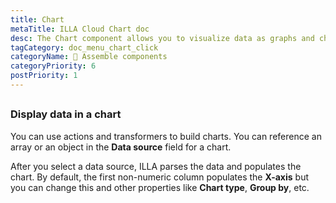 ```yaml
---
title: Chart
metaTitle: ILLA Cloud Chart doc
desc: The Chart component allows you to visualize data as graphs and charts. It's built using Chart.js.
tagCategory: doc_menu_chart_click
categoryName: 🧬 Assemble components
categoryPriority: 6
postPriority: 1
---
```


## <h2 hidden>Chart</h2>

### Display data in a chart

You can use actions and transformers to build charts. You can reference an array or an object in the **Data source** field for a chart. 

After you select a data source, ILLA parses the data and populates the chart. By default, the first non-numeric column populates the **X-axis** but you can change this and other properties like **Chart type**, **Group by**, etc.

<img src='https://cdn.illacloud.com/official-website/img/docs/assemble/chart1.png' alt="" />

<img src='https://cdn.illacloud.com/official-website/img/docs/assemble/chart2.png' alt="" />
